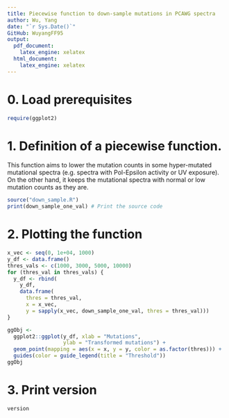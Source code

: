 ```yaml
---
title: Piecewise function to down-sample mutations in PCAWG spectra
author: Wu, Yang
date: "`r Sys.Date()`"
GitHub: WuyangFF95
output:
  pdf_document:
    latex_engine: xelatex
  html_document:
    latex_engine: xelatex
---
```


# 0. Load prerequisites

```r
require(ggplot2)
```

# 1. Definition of a piecewise function.

This function aims to lower the mutation counts in some hyper-mutated mutational spectra (e.g. spectra with Pol-Epsilon activity or UV exposure). On the other hand, it keeps the mutational spectra with normal or low mutation counts as they are.

```r
source("down_sample.R")
print(down_sample_one_val) # Print the source code
```


# 2. Plotting the function

```r
x_vec <- seq(0, 1e+04, 1000)
y_df <- data.frame()
thres_vals <- c(1000, 3000, 5000, 10000)
for (thres_val in thres_vals) {
  y_df <- rbind(
    y_df,
    data.frame(
      thres = thres_val,
      x = x_vec,
      y = sapply(x_vec, down_sample_one_val, thres = thres_val)))
}

ggObj <- 
  ggplot2::ggplot(y_df, xlab = "Mutations",
                  ylab = "Transformed mutations") +
  geom_point(mapping = aes(x = x, y = y, color = as.factor(thres))) +
  guides(color = guide_legend(title = "Threshold"))
ggObj
```


# 3. Print version

```r
version
```